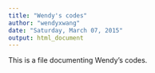 ```yaml
---
title: "Wendy's codes"
author: "wendyxwang"
date: "Saturday, March 07, 2015"
output: html_document
---
```


This is a file documenting Wendy's codes.


